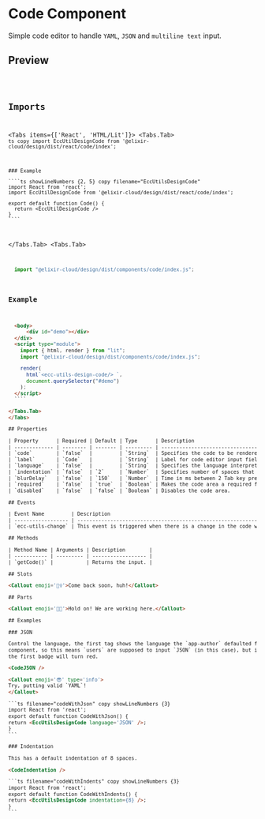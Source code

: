
# Code Component

<ComponentName
  tagName='ecc-utils-design-code'
  reactTagName='EccUtilsDesignCode'
  version='0.0.0'
  beta
/>

Simple code editor to handle `YAML`, `JSON` and `multiline text` input.

## Preview

<Code />

## Imports

<Tabs items={['React', 'HTML/Lit']}>
  <Tabs.Tab>
    ```ts copy
    import EccUtilDesignCode from '@elixir-cloud/design/dist/react/code/index';
    ```
  
    ### Example
  
    ````ts showLineNumbers {2, 5} copy filename="EccUtilsDesignCode"
    import React from 'react';
    import EccUtilDesignCode from '@elixir-cloud/design/dist/react/code/index';

    export default function Code() {
      return <EccUtilDesignCode />
    }
    ````

  </Tabs.Tab>
  <Tabs.Tab>
  ```ts copy
    import "@elixir-cloud/design/dist/components/code/index.js";
  ```
  
  ### Example
  
  ````html showLineNumbers {6, 20-26} copy filename="ecc-utils-design-code"
    <body>
        <div id="demo"></div>
    </div>
    <script type="module">
      import { html, render } from "lit";
      import "@elixir-cloud/design/dist/components/code/index.js";

      render(
        html`<ecc-utils-design-code/> `,
        document.querySelector("#demo")
      );
    </script>
    ````

</Tabs.Tab>
</Tabs>

## Properties

| Property      | Required | Default | Type      | Description                                                            |
| ------------- | -------- | ------- | --------- | ---------------------------------------------------------------------- |
| `code`        | `false`  |         | `String`  | Specifies the code to be rendered in the editor during initialization. |
| `label`       | `Code`   |         | `String`  | Label for code editor input field.                                     |
| `language`    | `false`  |         | `String`  | Specifies the language interpreter for syntax highlighting.            |
| `indentation` | `false`  | `2`     | `Number`  | Specifies number of spaces that should be considered for 1 Tab space.  |
| `blurDelay`   | `false`  | `150`   | `Number`  | Time in ms between 2 Tab key presses that should move the focus.       |
| `required`    | `false`  | `true`  | `Boolean` | Makes the code area a required field.                                  |
| `disabled`    | `false`  | `false` | `Boolean` | Disables the code area.                                                |

## Events

| Event Name         | Description                                                                                                                                                                                                                                                             |
| ------------------ | ----------------------------------------------------------------------------------------------------------------------------------------------------------------------------------------------------------------------------------------------------------------------- |
| `ecc-utils-change` | This event is triggered when there is a change in the code within the editor. The event details include the language set by the package author, the code as value, and an error attribute indicating whether the entered code is valid based on the specified language. |

## Methods

| Method Name | Arguments | Description        |
| ----------- | --------- | ------------------ |
| `getCode()` |           | Returns the input. |

## Slots

<Callout emoji='👷‍♀️'>Come back soon, huh!</Callout>

## Parts

<Callout emoji='👩‍🏭'>Hold on! We are working here.</Callout>

## Examples

### JSON

Control the language, the first tag shows the language the `app-author` defaulted for this
component, so this means `users` are supposed to input `JSON` (in this case), but if they put something else
the first badge will turn red.

<CodeJSON />

<Callout emoji='😎' type='info'>
  Try, putting valid `YAML`!
</Callout>

```ts filename="codeWithJson" copy showLineNumbers {3}
import React from 'react';
export default function CodeWithJson() {
  return <EccUtilsDesignCode language='JSON' />;
}
```

### Indentation

This has a default indentation of 8 spaces.

<CodeIndentation />

```ts filename="codeWithIndents" copy showLineNumbers {3}
import React from 'react';
export default function CodeWithIndents() {
  return <EccUtilsDesignCode indentation={8} />;
}
```
